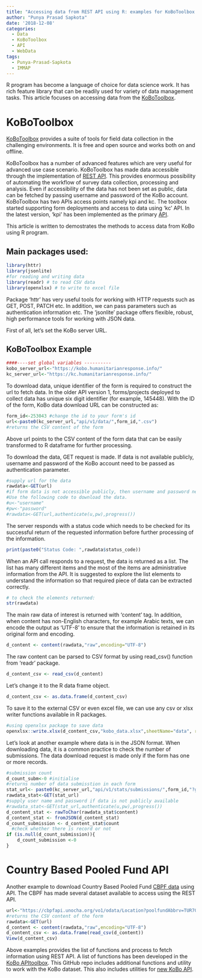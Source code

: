 ```yaml
---
title: "Accessing data from REST API using R: examples for KoBoToolbox and Country Based Pooled Fund (CBPF) data"
author: "Punya Prasad Sapkota"
date: '2018-12-08'
categories:
  - Data
  - KoBoToolbox
  - API
  - WebData
tags:
  - Punya-Prasad-Sapkota
  - IMMAP
---
```


R program has become a language of choice for data science work. It has rich feature library that can be readily used for variety of data management tasks. This article focuses on accessing data from the [KoBoToolbox](https://kobo.humanitarianresponse.info/).

<!--MORE-->

# KoBoToolbox
[KoBoToolbox](http://support.kobotoolbox.org/getting-started/welcome/welcome-to-kobotoolbox) provides a suite of tools for field data collection in the challenging environments. It is free and open source and works both on and offline.

KoBoToolbox has a number of advanced features which are very useful for advanced use case scenario. KoBoToolbox has made data accessible through the implementation of [REST API](https://kc.humanitarianresponse.info/api/v1/data). This provides enormous possibility of automating the workflow of survey data collection, processing and analysis. Even if accessibility of the data has not been set as public, data can be fetched by passing username and password of the KoBo account. KoBoToolbox has two APIs access points namely kpi and kc. The toolbox started supporting form deployments and access to data using 'kc' API. In the latest version, 'kpi' has been implemented as the primary [API](http://support.kobotoolbox.org/managing-your-project-s-data/rest-services).  

This article is written to demostrates the methods to access data from KoBo using R program.

## Main packages used:
```r
library(httr)
library(jsonlite)
#for reading and writing data
library(readr) # to read CSV data
library(openxlsx) # to write to excel file

```
Package 'httr' has very useful tools for working with HTTP requests such as GET, POST, PATCH etc. In addition, we can pass parameters such as authentication information etc. The 'jsonlite' package offers flexible, robust, high performance tools for working with JSON data.


First of all, let's set the KoBo server URL.

## KoBoToolbox Example
```r
####----set global variables ----------
kobo_server_url<-"https://kobo.humanitarianresponse.info/"
kc_server_url<-"https://kc.humanitarianresponse.info/"
```

To download data, unique identifier of the form is required to construct the url to fetch data. In the older API version 1, forms/projects deployed to collect data has unique six digit identifier (for example, 145448). With the ID of the form, KoBo data download URL can be constructed as:

```r
form_id<-253043 #change the id to your form's id
url<-paste0(kc_server_url,"api/v1/data/",form_id,".csv")
#returns the CSV content of the form
```
Above url points to the CSV content of the form data that can be easily transformed to R dataframe for further processing.

To download the data, GET request is made. If data is not available publicly, username and password of the KoBo account need to be passed as authentication parameter.
```r
#supply url for the data
rawdata<-GET(url)
#if form data is not accessible publicly, then username and password needs to be provided. 
#Use the following code to download the data.
#u<-"username"
#pw<-"password"
#rawdata<-GET(url,authenticate(u,pw),progress())
```

The server responds with a status code which needs to be checked for its successful return of the requested information before further processing of the information.
```r
print(paste0("Status Code: ",rawdata$status_code))
```

When an API call responds to a request, the data is returned as a list. The list has many different items and the most of the items are administrative information from the API. It is suggested to explore the list elements to understand the information so that required piece of data can be extracted correctly.

```r
# to check the elements returned:
str(rawdata)
```

The main raw data of interest is returned with 'content' tag. In addition, when content has non-English characters, for example Arabic texts, we can encode the output as 'UTF-8' to ensure that the information is retained in its original form and encoding.

```r
d_content <- content(rawdata,"raw",encoding="UTF-8")
```

The raw content can be parsed to CSV format by using read_csv() function from 'readr' package.
```r
d_content_csv <- read_csv(d_content)
```

Let's change it to the R data frame object.

```r
d_content_csv <- as.data.frame(d_content_csv)
```

To save it to the external CSV or even excel file, we can use any csv or xlsx writer functions available in R packages. 
```r
#using openxlsx package to save data
openxlsx::write.xlsx(d_content_csv,"kobo_data.xlsx",sheetName="data", row.names = FALSE)
```

Let's look at another example where data is in the JSON format. When downloading data, it is a common practice to check the number of submissions. The data download request is made only if the form has one or more records.
```r
#submission count
d_count_subm<-0 #initialise
#returns number of data submisstion in each form
stat_url<- paste0(kc_server_url,"api/v1/stats/submissions/",form_id,"?group=anygroupname")
rawdata_stat<-GET(stat_url)
#supply user name and password if data is not publicly available
#rawdata_stat<-GET(stat_url,authenticate(u,pw),progress())
d_content_stat <- rawToChar(rawdata_stat$content)
d_content_stat <- fromJSON(d_content_stat)
d_count_submission <- d_content_stat$count
  #check whether there is record or not
if (is.null(d_count_submission)){
    d_count_submission <-0
}
```

# Country Based Pooled Fund API
Another example to download Country Based Pooled Fund [CBPF data](https://cbpfapi.unocha.org/vo1) using API. The CBPF has made several dataset available to access using the REST API. 

```r
url<-"https://cbpfapi.unocha.org/vo1/odata/Location?poolfundAbbrv=TUR70&$format=csv"
#returns the CSV content of the form
rawdata<-GET(url)
d_content <- content(rawdata,"raw",encoding="UTF-8")
d_content_csv <- as.data.frame(read_csv(d_content))
View(d_content_csv)
```


Above examples provides the list of functions and process to fetch information using REST API. A list of functions has been developed in the [KoBo APItoolbox](https://github.com/ppsapkota/kobohr_apitoolbox). This GitHub repo includes additional functions and utility to work with the KoBo dataset. This also includes utilities for [new KoBo API](https://kobo.humanitarianresponse.info/assets/).





